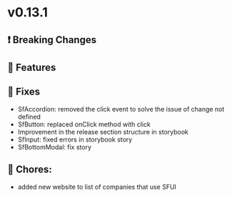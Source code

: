 
<Meta title="Releases/v0.13.x - Latest/v0.13.1 - Latest/Change log" />

# v0.13.1

## ❗ Breaking Changes


## 🚀 Features


## 🐛 Fixes

- SfAccordion: removed the click event to solve the issue of change not defined
- SfButton: replaced onClick method with click
- Improvement in the release section structure in storybook
- SfInput: fixed errors in storybook story
- SfBottomModal: fix story

## 🧹 Chores:

- added new website to list of companies that use SFUI